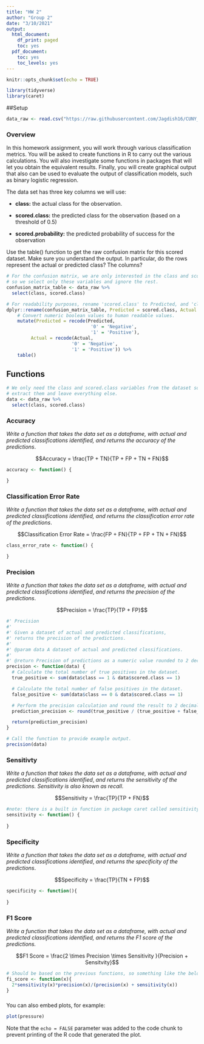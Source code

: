 ```yaml
---
title: "HW 2"
author: "Group 2"
date: "3/10/2021"
output:
  html_document:
    df_print: paged
    toc: yes
  pdf_document:
    toc: yes
    toc_levels: yes
---
```


```r
knitr::opts_chunk$set(echo = TRUE)

library(tidyverse)
library(caret)

```

##Setup


```r
data_raw <- read.csv("https://raw.githubusercontent.com/Jagdish16/CUNY_DATA_621/main/homework_2/classification-output-data.csv")
```


### Overview

In this homework assignment, you will work through various classification metrics. You will be asked to create functions in R to carry out the various calculations. You will also investigate some functions in packages that will let you obtain the equivalent results. Finally, you will create graphical output that also can be used to evaluate the output of classification models, such as binary logistic regression.

The data set has three key columns we will use:

- **class:** the actual class for the observation.

- **scored.class:** the predicted class for the observation (based on a threshold of 0.5)

- **scored.probability:** the predicted probability of success for the observation

Use the table() function to get the raw confusion matrix for this scored dataset. Make sure you understand the output. In particular, do the rows represent the actual or predicted class? The columns?


```r
# For the confusion matrix, we are only interested in the class and scored.class variables,
# so we select only these variables and ignore the rest.
confusion_matrix_table <- data_raw %>%
  select(class, scored.class)

# For readability purposes, rename 'scored.class' to Predicted, and 'class' to Actual.
dplyr::rename(confusion_matrix_table, Predicted = scored.class, Actual = class) %>%
    # Convert numeric boolean values to human readable values.
    mutate(Predicted = recode(Predicted,
                               '0' = 'Negative',
                               '1' = 'Positive'),
         Actual = recode(Actual,
                        '0' = 'Negative',
                        '1' = 'Positive')) %>%
    table()
```


## Functions

```r
# We only need the class and scored.class variables from the dataset so we
# extract them and leave everything else.
data <- data_raw %>%
  select(class, scored.class)
```

### Accuracy

_Write a function that takes the data set as a dataframe, with actual and predicted classifications identified, and returns the accuracy of the_ _predictions_.

$$Accuracy = \frac{TP + TN}{TP + FP + TN + FN}$$

```r
accuracy <- function() {

}
```


### Classification Error Rate

_Write a function that takes the data set as a dataframe, with actual and predicted classifications identified, and returns the classification error rate of the predictions_.

$$Classification Error Rate = \frac{FP + FN}{TP + FP + TN + FN}$$

```r
class_error_rate <- function() {

}
```


### Precision

_Write a function that takes the data set as a dataframe, with actual and predicted classifications identified_,
_and returns the precision of the predictions_.

$$Precision = \frac{TP}{TP + FP}$$


```r
#' Precision
#'
#' Given a dataset of actual and predicted classifications,
#' returns the precision of the predictions.
#'
#' @param data A dataset of actual and predicted classifications.
#'
#' @return Precision of predictions as a numeric value rounded to 2 decimal places.
precision <- function(data) {
  # Calculate the total number of true positives in the dataset.
  true_positive <- sum(data$class == 1 & data$scored.class == 1)

  # Calculate the total number of false positives in the dataset.
  false_positive <- sum(data$class == 0 & data$scored.class == 1)

  # Perform the precision calculation and round the result to 2 decimal places.
  prediction_precision <- round(true_positive / (true_positive + false_positive), 2)

  return(prediction_precision)
}

# Call the function to provide example output.
precision(data)
```


### Sensitivty

_Write a function that takes the data set as a dataframe, with actual and predicted classifications identified_,
_and returns the sensitivity of the predictions. Sensitivity is also known as recall_.

$$Sensitivity = \frac{TP}{TP + FN}$$

```r
#note: there is a built in function in package caret called sensitivity
sensitivity <- function() {
  
} 
```


### Specificity

_Write a function that takes the data set as a dataframe, with actual and predicted classifications identified_,
_and returns the specificity of the predictions_.

$$Specificity = \frac{TP}{TN + FP}$$

```r

specificity <- function(){
  
}
```


### F1 Score

_Write a function that takes the data set as a dataframe, with actual and predicted classifications identified,_
_and returns the F1 score of the predictions._

$$F1 Score = \frac{2 \times Precision \times Sensitivity }{Precision + Sensitvity}$$

```r
# Should be based on the previous functions, so something like the below...
fi_score <- function(x){
  2*sensitivity(x)*precision(x)/(precision(x) + sensitivity(x))
}
```


###

You can also embed plots, for example:

```r
plot(pressure)
```

Note that the `echo = FALSE` parameter was added to the code chunk to prevent printing of the R code that generated the plot.
